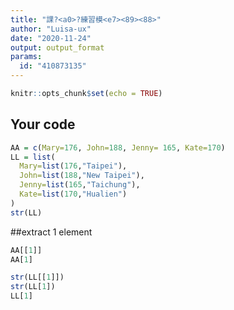 ---
title: "課?<a0>?練習模<e7><89><88>"
author: "Luisa-ux"
date: "2020-11-24"
output: output_format
params:
  id: "410873135"
---

```{r setup, include=FALSE}
knitr::opts_chunk$set(echo = TRUE)
```

## Your code

```{r}
AA = c(Mary=176, John=188, Jenny= 165, Kate=170)
LL = list(
  Mary=list(176,"Taipei"),
  John=list(188,"New Taipei"),
  Jenny=list(165,"Taichung"),
  Kate=list(170,"Hualien")
)
str(LL)
```

##extract 1 element

```{r}
AA[[1]]
AA[1]
```

```{r}
str(LL[[1]])
str(LL[1])
LL[1]
```

